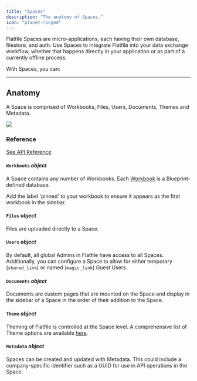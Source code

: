 ```yaml
---
title: "Spaces"
description: "The anatomy of Spaces."
icon: "planet-ringed"
---
```


Flatfile Spaces are micro-applications, each having their own database, filestore, and auth.
Use Spaces to integrate Flatfile into your data exchange workflow, whether that happens directly
in your application or as part of a currently offline process.

With Spaces, you can:

<CardGroup cols={3}>
  <Card
    title="Embed Flatfile in your app"
    icon="person-to-portal"
    href="/guides/use-cases/embedding"
  ></Card>
  <Card
    title="Setup headless file feeds"
    icon="bolt-auto"
    href="/guides/use-cases/headless"
  ></Card>
  <Card
    title="Run onboarding projects"
    icon="arrow-progress"
    href="/guides/use-cases/collaborate"
  ></Card>
</CardGroup>

---

## Anatomy

A Space is comprised of Workbooks, Files, Users, Documents, Themes and Metadata.

<img
  src="../images/concepts/spaces_anatomy.png"
  caption="The anatomy of a Space"
/>

### Reference

[See API Reference](https://reference.flatfile.com/docs/api/25e20c8ab61c5-create-a-space)

#### `Workbooks` _object_

A Space contains any number of Workbooks. Each <Tooltip tip="Analogous to a database...">[Workbook](../concepts/workbooks)</Tooltip> is a Blueprint-defined database.

<Tip>
  Add the label 'pinned' to your workbook to ensure it appears as the first
  workbook in the sidebar.
</Tip>

#### `Files` _object_

Files are uploaded directly to a Space.

#### `Users` _object_

By default, all global Admins in Flatfile have access to all Spaces. Additionally, you can configure a Space to allow for either temporary (`shared_link`) or named (`magic_link`) Guest Users.

#### `Documents` _object_

Documents are custom pages that are mounted on the Space and display in the sidebar of a Space in the order of their addition to the Space.

#### `Theme` _object_

Theming of Flatfile is controlled at the Space level. A comprehensive list of Theme options are available [here](../guides/theming).

#### `Metadata` _object_

Spaces can be created and updated with Metadata. This could include a company-specific identifier such as a UUID for use in API operations in the Space.
